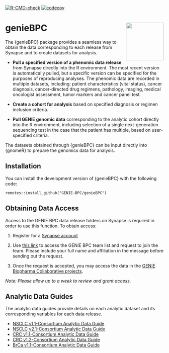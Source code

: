 
<!-- badges: start -->

[![R-CMD-check](https://github.com/GENIE-BPC/genieBPC/workflows/R-CMD-check/badge.svg)](https://github.com/GENIE-BPC/genieBPC/actions)
[![codecov](https://codecov.io/gh/GENIE-BPC/genieBPC/branch/main/graph/badge.svg?token=431LhDhF5K)](https://app.codecov.io/gh/GENIE-BPC/genieBPC)
<!-- badges: end -->

# genieBPC <img src="man/figures/geniebpc_hex_sticker.png" align="right" height="120" /></a>

The {genieBPC} package provides a seamless way to obtain the data
corresponding to each release from Synapse and to create datasets for
analysis.

-   **Pull a specified version of a phenomic data release** from Synapse
    directly into the R environment. The most recent version is
    automatically pulled, but a specific version can be specified for
    the purposes of reproducing analyses. The phenomic data are recorded
    in multiple datasets, including: patient characteristics (vital
    status), cancer diagnosis, cancer-directed drug regimens, pathology,
    imaging, medical oncologist assessment, tumor markers and cancer
    panel test.

-   **Create a cohort for analysis** based on specified diagnosis or
    regimen inclusion criteria.

-   **Pull GENIE genomic data** corresponding to the analytic cohort
    directly into the R environment, including selection of a single
    next-generation sequencing test in the case that the patient has
    multiple, based on user-specified criteria.

The datasets obtained through {genieBPC} can be input directly into
{gnomeR} to prepare the genomics data for analysis.

## Installation

You can install the development version of {genieBPC} with the following
code:

    remotes::install_github("GENIE-BPC/genieBPC")

## Obtaining Data Access

Access to the GENIE BPC data release folders on Synapse is required in
order to use this function. To obtain access:

1.  Register for a [Synapse account](https://www.synapse.org/#)

2.  Use [this link](https://www.synapse.org/#!Team:3399797) to access
    the GENIE BPC team list and request to join the team. Please include
    your full name and affiliation in the message before sending out the
    request.

3.  Once the request is accepted, you may access the data in the [GENIE
    Biopharma Collaborative
    projects](https://www.synapse.org/#!Synapse:syn21226493).

*Note: Please allow up to a week to review and grant access.*

## Analytic Data Guides

The analytic data guides provide details on each analytic dataset and
its corresponding variables for each data release.

-   [NSCLC v1.1-Consortium Analytic Data
    Guide](https://www.synapse.org/#!Synapse:syn23002641)
-   [NSCLC v2.1-Consortium Analytic Data
    Guide](https://www.synapse.org/#!Synapse:syn26008058)
-   [CRC v1.1-Consortium Analytic Data
    Guide](https://www.synapse.org/#!Synapse:syn23764204)
-   [CRC v1.2-Consortium Analytic Data
    Guide](https://www.synapse.org/#!Synapse:syn26077308)
-   [BrCa v1.1-Consortium Analytic Data
    Guide](https://www.synapse.org/#!Synapse:syn26077313)
